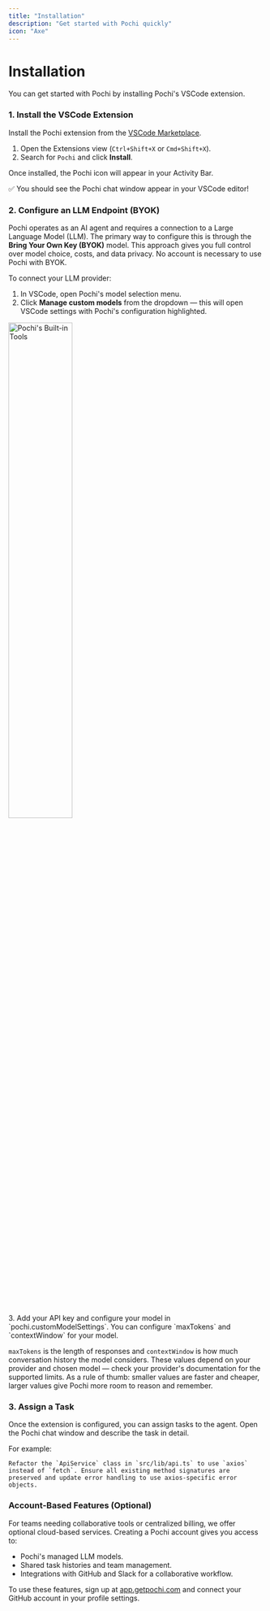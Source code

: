 ```yaml
---
title: "Installation"
description: "Get started with Pochi quickly"
icon: "Axe"
---
```


# **Installation**

You can get started with Pochi by installing Pochi's VSCode extension.

### **1. Install the VSCode Extension**

Install the Pochi extension from the [VSCode Marketplace](https://marketplace.visualstudio.com/items?itemName=TabbyML.pochi).

1. Open the Extensions view (`Ctrl+Shift+X` or `Cmd+Shift+X`).
2. Search for `Pochi` and click **Install**.

Once installed, the Pochi icon will appear in your Activity Bar.

<Callout title="Getting Started">
 ✅ You should see the Pochi chat window appear in your VSCode editor!
</Callout>

### **2. Configure an LLM Endpoint (BYOK)**

Pochi operates as an AI agent and requires a connection to a Large Language Model (LLM). The primary way to configure this is through the **Bring Your Own Key (BYOK)** model. This approach gives you full control over model choice, costs, and data privacy. No account is necessary to use Pochi with BYOK.

To connect your LLM provider:

1. In VSCode, open Pochi's model selection menu.
2. Click **Manage custom models** from the dropdown — this will open VSCode settings with Pochi's configuration highlighted.
<div style={{ display: 'flex' }}>
  <img style={{ margin: '0px 25px' }} src="/images/introduction/manage-custom-model.png" alt="Pochi's Built-in Tools" width="50%" />
</div>
3. Add your API key and configure your model in `pochi.customModelSettings`.

<Callout title="Tokens & Context">
  You can configure `maxTokens` and `contextWindow` for your model.

  `maxTokens` is the length of responses and `contextWindow` is how much conversation history the model considers. These values depend on your provider and chosen model — check your provider's documentation for the supported limits. As a rule of thumb: smaller values are faster and cheaper, larger values give Pochi more room to reason and remember.
</Callout>


### **3. Assign a Task**

Once the extension is configured, you can assign tasks to the agent. Open the Pochi chat window and describe the task in detail.

For example:
```
Refactor the `ApiService` class in `src/lib/api.ts` to use `axios` instead of `fetch`. Ensure all existing method signatures are preserved and update error handling to use axios-specific error objects.
```

### **Account-Based Features (Optional)**

For teams needing collaborative tools or centralized billing, we offer optional cloud-based services. Creating a Pochi account gives you access to:

- Pochi's managed LLM models.
- Shared task histories and team management.
- Integrations with GitHub and Slack for a collaborative workflow.

To use these features, sign up at [app.getpochi.com](http://app.getpochi.com) and connect your GitHub account in your profile settings.
